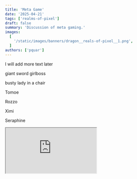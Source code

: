 ```yaml
---
title: 'Meta Game'
date: '2025-04-21'
tags: ['realms-of-pixel']
draft: false
summary: 'Discussion of meta gaming.'
images:
  [
    '/static/images/banners/dragon__reals-of-pixel__1.png',
  ]
authors: ['pquar']
---
```


I will add more text later

giant sword girlboss

busty lady in a chair

Tomoe

Rozzo

Ximi

Seraphine




<iframe
  className="aspect-video w-full max-w-full"
  src="https://www.youtube.com/embed/KVzmjowqvZw?si=Kf8Yrb3bfk3vJ2Iz"
  title="Shopify Hydrogen -  Price range filter component demo"
  allow="accelerometer; autoplay; clipboard-write; encrypted-media; gyroscope; picture-in-picture; web-share"
  referrerPolicy="strict-origin-when-cross-origin"
  allowFullScreen
></iframe>